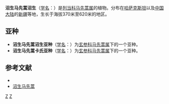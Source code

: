 {{Speciesbox
| image = Pedicularis palustris (plant).jpg
| genus = Pedicularis
| species = palustris
| authority = [[卡尔·林奈|Linn.]]
| subdivision_ranks =[[亚种|亚种]]
| subdivision =
* 沼生马先蒿沼生亚种 ''P. p.'' subsp. ''palustris''
* 沼生马先蒿卡氏亚种 ''P. p.'' subsp. ''karoi''
}}

'''沼生马先蒿沼生'''（[[学名|学名]]：{{lang|la|''Pedicularis palustris''}}）是[[列当科|列当科]][[马先蒿属|马先蒿属]]的植物。分布在[[哈萨克斯坦|哈萨克斯坦]]以及[[中国大陆|中国大陆]]的[[新疆|新疆]]等地，生长于海拔370米至620米的地区。

== 亚种 ==
*'''沼生马先蒿沼生亚种'''（[[学名|学名]]：{{lang|la|'''''Pedicularis palustris'' sp. ''palustris'''''}}）为[[玄参科|玄参科]][[马先蒿属|马先蒿属]]下的一个亚种。
*'''沼生马先蒿卡氏亚种'''（[[学名|学名]]：{{lang|la|'''''Pedicularis palustris'' sp. ''karoi'''''}}）为[[玄参科|玄参科]][[马先蒿属|马先蒿属]]下的一个亚种。

== 参考文献 ==
<div class="references-small">
* {{FRPS|沼生马先蒿}}
* [http://www.zw3w.com/3818.html 沼生马先蒿]
</div>
{{Taxonbar|from=Q159079}}

[[Category:马先蒿属|Z]]
[[Category:卡尔·林奈命名的生物分类|Z]]